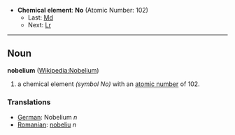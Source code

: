 *'''Chemical element''': '''No''' (Atomic Number: 102)
**Last: [[Mendelevium|Md]]
**Next: [[Lawrencium|Lr]]
----
== Noun ==
'''nobelium''' ([[en:Nobelium|Wikipedia:Nobelium]])

# a chemical element ''(symbol No)'' with an [[atomic number]] of 102.

===Translations===
*[[German]]: Nobelium ''n''
*[[Romanian]]: [[nobeliu]] ''n''